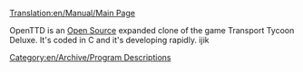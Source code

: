 [[Translation:en/Manual/Main Page]]
[[Category:en/Archive/Program Descriptions]]

OpenTTD is an [http://www.opensource.org Open Source] expanded clone of the game Transport Tycoon Deluxe. It's coded in C and it's developing rapidly.
ijik